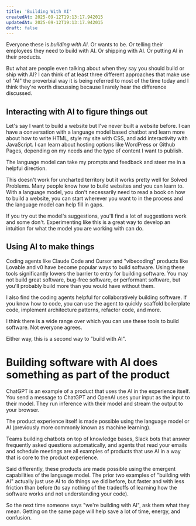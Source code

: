```yaml
---
title: 'Building With AI'
createdAt: 2025-09-12T19:13:17.942015
updatedAt: 2025-09-12T19:13:17.942015
draft: false
---
```


Everyone these is _building with AI_. Or wants to be. Or telling their employees they need to build with AI. Or shipping with AI. Or putting AI in their products.

But what are people even talking about when they say you should build or ship with AI? I can think of at least three different approaches that make use of "AI" the proverbial way it is being referred to most of the time today and I think they're worth discussing because I rarely hear the difference discussed.

## Interacting with AI to figure things out

Let's say I want to build a website but I've never built a website before.
I can have a conversation with a language model based chatbot and learn more about how to write HTML, style my site with CSS, and add interactivity with JavaScript.
I can learn about hosting options like WordPress or Github Pages, depending on my needs and the type of content I want to publish.

The language model can take my prompts and feedback and steer me in a helpful direction.

This doesn't work for uncharted territory but it works pretty well for Solved Problems.
Many people know how to build websites and you can learn to.
With a language model, you don't necessarily need to read a book on how to build a website, you can start wherever you want to in the process and the language model can help fill in gaps.

If you try out the model's suggestions, you'll find a lot of suggestions work and some don't.
Experimenting like this is a great way to develop an intuition for what the model you are working with can do.

## Using AI to make things

Coding agents like Claude Code and Cursor and "vibecoding" products like Lovable and v0 have become popular ways to build software.
Using these tools significantly lowers the barrier to entry for building software.
You may not build great software, bug-free software, or performant software, but you'll probably build more than you would have without them.

I also find the coding agents helpful for collaboratively building software.
If you know how to code, you can use the agent to quickly scaffold boilerplate code, implement architecture patterns, refactor code, and more.

I think there is a wide range over which you can use these tools to build software.
Not everyone agrees.

Either way, this is a second way to "build with AI".

# Building software with AI does something as part of the product

ChatGPT is an example of a product that uses the AI in the experience itself.
You send a message to ChatGPT and OpenAI uses your input as the input to their model.
They run inference with their model and stream the output to your browser.

The product experience itself is made possible using the language model or AI (previously more commonly known as machine learning).

Teams building chatbots on top of knowledge bases, Slack bots that answer frequently asked questions automatically, and agents that read your emails and schedule meetings are all examples of products that use AI in a way that is core to the product experience.

Said differently, these products are made possible using the emergent capabilities of the language model.
The prior two examples of "building with AI" actually just use AI to do things we did before, but faster and with less friction than before (to say nothing of the tradeoffs of learning how the software works and not understanding your code).

So the next time someone says "we're building with AI", ask them what they mean.
Getting on the same page will help save a lot of time, energy, and confusion.
